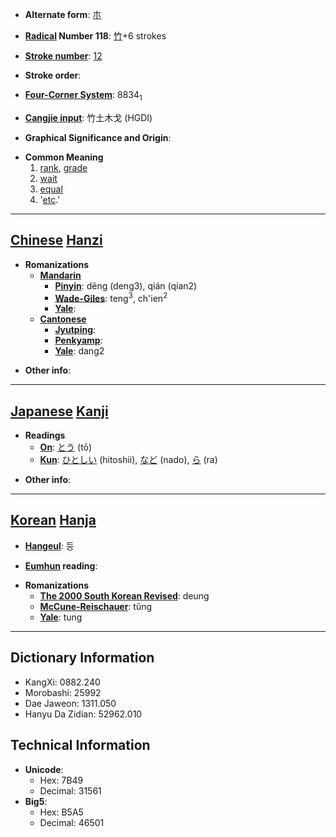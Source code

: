 * '''Alternate form''': [[朩]]

* '''[[Wiktionary:Chinese radical index| Radical]] Number 118''': [[Wiktionary:Chinese radical index 竹|竹]]+6 strokes

* '''[[Wiktionary:Chinese total strokes index|Stroke number]]''': [[Wiktionary:Chinese total strokes index 12|12]]

* '''Stroke order''': 

* '''[[Wiktionary:Chinese four corner index|Four-Corner System]]''': 8834<sub>1</sub>

* '''[[Wiktionary:Chinese Cangjie index|Cangjie input]]''': 竹土木戈 (HGDI)

* '''Graphical Significance and Origin''': 

* '''Common Meaning'''
*#[[rank]], [[grade]]
*# [[wait]]
*# [[equal]]
*# '[[etc]].'


----

== [[Chinese]] [[Hanzi]] ==

* '''Romanizations'''
** '''[[Mandarin]]'''
*** '''[[Pinyin]]''': děng (deng3), qián (qian2)
*** '''[[Wade-Giles]]''': teng<sup>3</sup>, ch'ien<sup>2</sup>
*** '''[[Yale]]''': 
** '''[[Cantonese]]'''
*** '''[[Jyutping]]''':
*** '''[[Penkyamp]]''': 
*** '''[[Yale]]''': dang2

* '''Other info''': 

----

== [[Japanese]] [[Kanji]] ==

* '''Readings'''
** '''[[On]]''': [[とう]] (tō)
** '''[[Kun]]''': [[ひとしい]] (hitoshii), [[など]] (nado), [[ら]] (ra)

* '''Other info''':  

----

== [[Korean]] [[Hanja]] ==

* '''[[Hangeul]]''': 등

* '''[[Eumhun]] reading''': 

* '''Romanizations'''
** '''[[The 2000 South Korean Revised Romanization|The 2000 South Korean Revised]]''': deung
** '''[[McCune-Reischauer]]''': tŭng
** '''[[Yale]]''': tung

----

== Dictionary Information ==

* KangXi: 0882.240
* Morobashi: 25992
* Dae Jaweon: 1311.050
* Hanyu Da Zidian: 52962.010

== Technical Information ==

* '''Unicode''':
** Hex: 7B49
** Decimal: 31561
* '''Big5''':
** Hex: B5A5
** Decimal: 46501